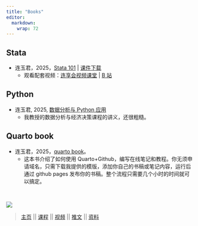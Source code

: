 ```yaml
---
title: "Books"
editor: 
  markdown: 
    wrap: 72
---
```








## Stata   

- 连玉君，2025，[Stata 101](https://book.lianxh.cn/stata101/index.html) | [课件下载](https://www.lianxh.cn/details/1095.html)
  - 观看配套视频：[连享会视频课堂](https://lianxh-class.cn/view/1527932289698443345) | [B 站](https://space.bilibili.com/546535876/channel/seriesdetail?sid=684350)

## Python 

- 连玉君, 2025, [数据分析与 Python 应用](https://book.lianxh.cn/ds/index.html)
  - 我教授的数据分析与经济决策课程的讲义，还很粗糙。
    
## Quarto book

- 连玉君，2025，[quarto book](https://lianxhcn.github.io/quarto_book/)。
  - 这本书介绍了如何使用 Quarto+Github，编写在线笔记和教程。你无须申请域名，只需下载我提供的模版，添加你自己的书稿或笔记内容，运行后通过 github pages 发布你的书稿。整个流程只需要几个小时的时间就可以搞定。
    
&emsp;

![](https://fig-lianxh.oss-cn-shenzhen.aliyuncs.com/Lianxh_装饰黄线.png)


> [主页](https://www.lianxh.cn) || [课程](https://www.lianxh.cn/details/17.html)  || [视频](https://lianxh-class.cn/) || [推文](https://www.lianxh.cn/blogs/all.html) || [资料](https://www.lianxh.cn/share.html)


